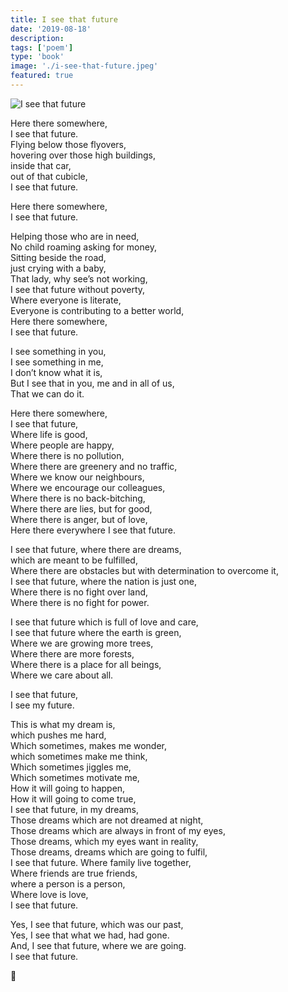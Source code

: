 ```yaml
---
title: I see that future
date: '2019-08-18'
description:
tags: ['poem']
type: 'book'
image: './i-see-that-future.jpeg'
featured: true
---
```


![I see that future](./i-see-that-future.jpeg)

Here there somewhere,<br>
I see that future.<br>
Flying below those flyovers,<br>
hovering over those high buildings,<br>
inside that car,<br>
out of that cubicle,<br>
I see that future.<br>

Here there somewhere, <br>
I see that future.

Helping those who are in need, <br>
No child roaming asking for money, <br>
Sitting beside the road, <br>
just crying with a baby, <br>
That lady, why see’s not working, <br>
I see that future without poverty, <br>
Where everyone is literate, <br>
Everyone is contributing to a better world, <br>
Here there somewhere, <br>
I see that future.

I see something in you, <br>
I see something in me, <br>
I don’t know what it is, <br>
But I see that in you, me and in all of us, <br>
That we can do it.

Here there somewhere, <br>
I see that future, <br>
Where life is good, <br>
Where people are happy, <br>
Where there is no pollution, <br>
Where there are greenery and no traffic, <br>
Where we know our neighbours, <br>
Where we encourage our colleagues, <br>
Where there is no back-bitching, <br>
Where there are lies, but for good, <br>
Where there is anger, but of love, <br>
Here there everywhere I see that future.

I see that future, where there are dreams, <br>
which are meant to be fulfilled, <br>
Where there are obstacles but with determination to overcome it, <br>
I see that future, where the nation is just one, <br>
Where there is no fight over land, <br>
Where there is no fight for power.

I see that future which is full of love and care, <br>
I see that future where the earth is green, <br>
Where we are growing more trees, <br>
Where there are more forests, <br>
Where there is a place for all beings, <br>
Where we care about all.

I see that future, <br>
I see my future.

This is what my dream is, <br>
which pushes me hard, <br>
Which sometimes, makes me wonder, <br>
which sometimes make me think, <br>
Which sometimes jiggles me, <br>
Which sometimes motivate me, <br>
How it will going to happen, <br>
How it will going to come true, <br>
I see that future, in my dreams, <br>
Those dreams which are not dreamed at night, <br>
Those dreams which are always in front of my eyes, <br>
Those dreams, which my eyes want in reality, <br>
Those dreams, dreams which are going to fulfil, <br>
I see that future. Where family live together, <br>
Where friends are true friends, <br>
where a person is a person, <br>
Where love is love, <br>
I see that future.

Yes, I see that future, which was our past, <br>
Yes, I see that what we had, had gone. <br>
And, I see that future, where we are going. <br>
I see that future.

🙏
